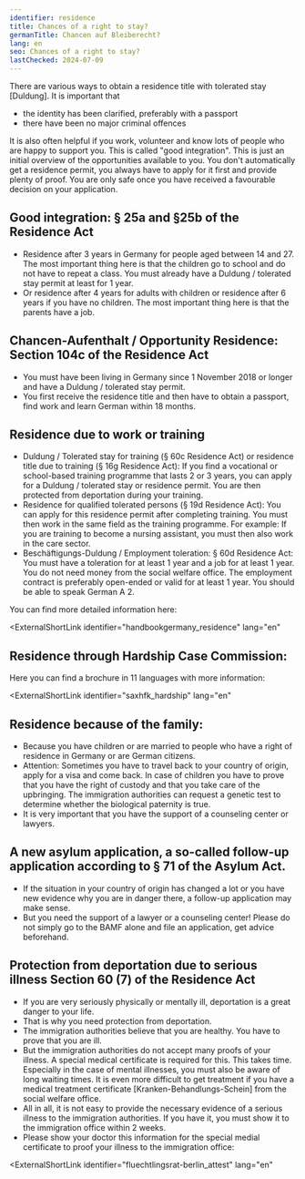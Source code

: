 ```yaml
---
identifier: residence
title: Chances of a right to stay?
germanTitle: Chancen auf Bleiberecht?
lang: en
seo: Chances of a right to stay?
lastChecked: 2024-07-09
---
```



There are various ways to obtain a residence title with tolerated stay \[Duldung\]. It is important that

- the identity has been clarified, preferably with a passport
- there have been no major criminal offences

<Block
  lang="en"
  identifier="get-legal-advice"
/>

It is also often helpful if you work, volunteer and know lots of people who are
happy to support you. This is called "good integration". This is just an initial
overview of the opportunities available to you. You don't automatically get a
residence permit, you always have to apply for it first and provide plenty of
proof. You are only safe once you have received a favourable decision on your
application.

## Good integration: § 25a and §25b of the Residence Act

- Residence after 3 years in Germany for people aged between 14 and 27. The most important thing here is that the children go to school and do not have to repeat a class. You must already have a Duldung / tolerated stay permit at least for 1 year.
- Or residence after 4 years for adults with children or residence after 6 years if you have no children. The most important thing here is that the parents have a job.

## Chancen-Aufenthalt / Opportunity Residence: Section 104c of the Residence Act

- You must have been living in Germany since 1 November 2018 or longer and have a Duldung / tolerated stay permit.
- You first receive the residence title and then have to obtain a passport, find work and learn German within 18 months.

## Residence due to work or training

- Duldung / Tolerated stay for training (§ 60c Residence Act) or residence title due to training (§ 16g Residence Act): If you find a vocational or school-based training programme that lasts 2 or 3 years, you can apply for a Duldung / tolerated stay or residence permit. You are then protected from deportation during your training.
- Residence for qualified tolerated persons (§ 19d Residence Act): You can apply for this residence permit after completing training. You must then work in the same field as the training programme. For example: If you are training to become a nursing assistant, you must then also work in the care sector.
- Beschäftigungs-Duldung / Employment toleration: § 60d Residence Act: You must have a toleration for at least 1 year and a job for at least 1 year. You do not need money from the social welfare office. The employment contract is preferably open-ended or valid for at least 1 year. You should be able to speak German A 2.

You can find more detailed information here:

<ExternalShortLink
  identifier="handbookgermany_residence"
  lang="en"
></ExternalShortLink>

## Residence through Hardship Case Commission:

Here you can find a brochure in 11 languages with more information:

<ExternalShortLink
  identifier="saxhfk_hardship"
  lang="en"
></ExternalShortLink>

## Residence because of the family:

- Because you have children or are married to people who have a right of residence in Germany or are German citizens.
- Attention: Sometimes you have to travel back to your country of origin, apply for a visa and come back. In case of children you have to prove that you have the right of custody and that you take care of the upbringing. The immigration authorities can request a genetic test to determine whether the biological paternity is true.
- It is very important that you have the support of a counseling center or lawyers.

## A new asylum application, a so-called follow-up application according to § 71 of the Asylum Act.

- If the situation in your country of origin has changed a lot or you have new evidence why you are in danger there, a follow-up application may make sense.
- But you need the support of a lawyer or a counseling center! Please do not simply go to the BAMF alone and file an application, get advice beforehand.

## Protection from deportation due to serious illness Section 60 (7) of the Residence Act

- If you are very seriously physically or mentally ill, deportation is a great danger to your life.
- That is why you need protection from deportation.
- The immigration authorities believe that you are healthy. You have to prove that you are ill.
- But the immigration authorities do not accept many proofs of your illness. A special medical certificate is required for this. This takes time. Especially in the case of mental illnesses, you must also be aware of long waiting times. It is even more difficult to get treatment if you have a medical treatment certificate \[Kranken-Behandlungs-Schein\] from the social welfare office.
- All in all, it is not easy to provide the necessary evidence of a serious illness to the immigration authorities. If you have it, you must show it to the immigration office within 2 weeks.
- Please show your doctor this information for the special medial certificate to proof your illness to the immigration office:

<ExternalShortLink
  identifier="fluechtlingsrat-berlin_attest"
  lang="en"
></ExternalShortLink>
